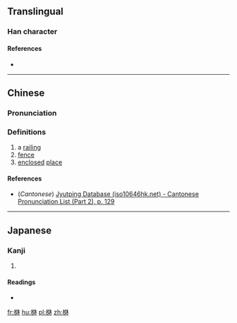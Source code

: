 ==Translingual==

===Han character===
{{Han char|rn=75|rad=木|as=08|sn=12|four=|canj=DKKD|ids=⿲木⿱㐅㐅木}}

====References====
* {{Han ref|kx=0533.200|dkj=14959|dj=0921.180|hdz=21235.050|uh=68E5|ud=26853}}

----

==Chinese==
{{zh-forms}}

===Pronunciation===
{{zh-pron
|m=fán
|c=faan4
|mc=y
|oc=y
|ma=
|cat=n
}}

===Definitions===
# a [[railing]]
# [[fence]]
# [[enclosed]] [[place]]

====References====
*(''Cantonese'') [http://www.iso10646hk.net/jp/document/download.jsp Jyutping Database (iso10646hk.net) - Cantonese Pronunciation List (Part 2), p. 129]

----

==Japanese==

===Kanji===
{{ja-kanji|grade=|rs=木08}}

# {{defn|lang=ja|sort=木08}}

====Readings====
* {{ja-readings|on=[[はん]] (han), [[ぼん]] (bon)|kun=[[まがき]] (magaki)}}

[[fr:棥]]
[[hu:棥]]
[[pl:棥]]
[[zh:棥]]